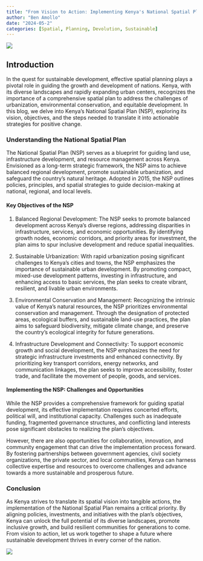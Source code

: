```yaml
---
title: "From Vision to Action: Implementing Kenya's National Spatial Plan"
author: "Ben Amollo"
date: "2024-05-2"
categories: [Spatial, Planning, Devolution, Sustainable]
---
```


![](images/clipboard-345240261.png)

## Introduction

In the quest for sustainable development, effective spatial planning plays a pivotal role in guiding the growth and development of nations. Kenya, with its diverse landscapes and rapidly expanding urban centers, recognizes the importance of a comprehensive spatial plan to address the challenges of urbanization, environmental conservation, and equitable development. In this blog, we delve into Kenya's National Spatial Plan (NSP), exploring its vision, objectives, and the steps needed to translate it into actionable strategies for positive change.

### Understanding the National Spatial Plan

The National Spatial Plan (NSP) serves as a blueprint for guiding land use, infrastructure development, and resource management across Kenya. Envisioned as a long-term strategic framework, the NSP aims to achieve balanced regional development, promote sustainable urbanization, and safeguard the country's natural heritage. Adopted in 2015, the NSP outlines policies, principles, and spatial strategies to guide decision-making at national, regional, and local levels.

#### Key Objectives of the NSP

1.  Balanced Regional Development: The NSP seeks to promote balanced development across Kenya's diverse regions, addressing disparities in infrastructure, services, and economic opportunities. By identifying growth nodes, economic corridors, and priority areas for investment, the plan aims to spur inclusive development and reduce spatial inequalities.

2.  Sustainable Urbanization: With rapid urbanization posing significant challenges to Kenya's cities and towns, the NSP emphasizes the importance of sustainable urban development. By promoting compact, mixed-use development patterns, investing in infrastructure, and enhancing access to basic services, the plan seeks to create vibrant, resilient, and livable urban environments.

3.  Environmental Conservation and Management: Recognizing the intrinsic value of Kenya's natural resources, the NSP prioritizes environmental conservation and management. Through the designation of protected areas, ecological buffers, and sustainable land-use practices, the plan aims to safeguard biodiversity, mitigate climate change, and preserve the country's ecological integrity for future generations.

4.  Infrastructure Development and Connectivity: To support economic growth and social development, the NSP emphasizes the need for strategic infrastructure investments and enhanced connectivity. By prioritizing key transport corridors, energy networks, and communication linkages, the plan seeks to improve accessibility, foster trade, and facilitate the movement of people, goods, and services.

#### Implementing the NSP: Challenges and Opportunities

While the NSP provides a comprehensive framework for guiding spatial development, its effective implementation requires concerted efforts, political will, and institutional capacity. Challenges such as inadequate funding, fragmented governance structures, and conflicting land interests pose significant obstacles to realizing the plan's objectives.

However, there are also opportunities for collaboration, innovation, and community engagement that can drive the implementation process forward. By fostering partnerships between government agencies, civil society organizations, the private sector, and local communities, Kenya can harness collective expertise and resources to overcome challenges and advance towards a more sustainable and prosperous future.

### Conclusion

As Kenya strives to translate its spatial vision into tangible actions, the implementation of the National Spatial Plan remains a critical priority. By aligning policies, investments, and initiatives with the plan's objectives, Kenya can unlock the full potential of its diverse landscapes, promote inclusive growth, and build resilient communities for generations to come. From vision to action, let us work together to shape a future where sustainable development thrives in every corner of the nation.

![](images/clipboard-2703570842.png)
